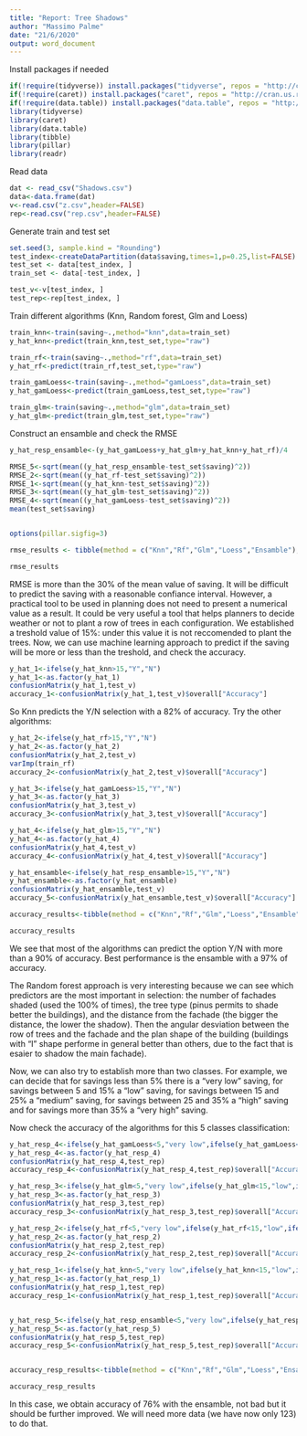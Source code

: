 ```yaml
---
title: "Report: Tree Shadows"
author: "Massimo Palme"
date: "21/6/2020"
output: word_document
---
```


Install packages if needed

```r
if(!require(tidyverse)) install.packages("tidyverse", repos = "http://cran.us.r-project.org")
if(!require(caret)) install.packages("caret", repos = "http://cran.us.r-project.org")
if(!require(data.table)) install.packages("data.table", repos = "http://cran.us.r-project.org")
library(tidyverse)
library(caret)
library(data.table)
library(tibble)
library(pillar)
library(readr)
```
Read data


```r
dat <- read_csv("Shadows.csv")
data<-data.frame(dat)
v<-read.csv("z.csv",header=FALSE)
rep<-read.csv("rep.csv",header=FALSE)
```
Generate train and test set


```r
set.seed(3, sample.kind = "Rounding")
test_index<-createDataPartition(data$saving,times=1,p=0.25,list=FALSE)
test_set <- data[test_index, ]
train_set <- data[-test_index, ]

test_v<-v[test_index, ]
test_rep<-rep[test_index, ]
```
Train different algorithms (Knn, Random forest, Glm and Loess)

```r
train_knn<-train(saving~.,method="knn",data=train_set)
y_hat_knn<-predict(train_knn,test_set,type="raw")

train_rf<-train(saving~.,method="rf",data=train_set)
y_hat_rf<-predict(train_rf,test_set,type="raw")

train_gamLoess<-train(saving~.,method="gamLoess",data=train_set)
y_hat_gamLoess<-predict(train_gamLoess,test_set,type="raw")

train_glm<-train(saving~.,method="glm",data=train_set)
y_hat_glm<-predict(train_glm,test_set,type="raw")
```
Construct an ensamble and check the RMSE

```r
y_hat_resp_ensamble<-(y_hat_gamLoess+y_hat_glm+y_hat_knn+y_hat_rf)/4

RMSE_5<-sqrt(mean((y_hat_resp_ensamble-test_set$saving)^2))
RMSE_2<-sqrt(mean((y_hat_rf-test_set$saving)^2))
RMSE_1<-sqrt(mean((y_hat_knn-test_set$saving)^2))
RMSE_3<-sqrt(mean((y_hat_glm-test_set$saving)^2))
RMSE_4<-sqrt(mean((y_hat_gamLoess-test_set$saving)^2))
mean(test_set$saving)


options(pillar.sigfig=3)

rmse_results <- tibble(method = c("Knn","Rf","Glm","Loess","Ensamble"), RMSE = c(RMSE_1,RMSE_2,RMSE_3,RMSE_4,RMSE_5))

rmse_results
```
RMSE is more than the 30% of the mean value of saving. It will be difficult to predict the saving with a reasonable confiance interval. However, a practical tool to be used in planning does not need to present a numerical value as a result. It could be very useful a tool that helps planners to decide weather or not to plant a row of trees in each configuration. We established a treshold value of 15%: under this value it is not reccomended to plant the trees. Now, we can use machine learning approach to predict if the saving will be more or less than the treshold, and check the accuracy.

```r
y_hat_1<-ifelse(y_hat_knn>15,"Y","N")
y_hat_1<-as.factor(y_hat_1)
confusionMatrix(y_hat_1,test_v)
accuracy_1<-confusionMatrix(y_hat_1,test_v)$overall["Accuracy"]
```
So Knn predicts the Y/N selection with a 82% of accuracy. Try the other algorithms:
```r
y_hat_2<-ifelse(y_hat_rf>15,"Y","N")
y_hat_2<-as.factor(y_hat_2)
confusionMatrix(y_hat_2,test_v)
varImp(train_rf)
accuracy_2<-confusionMatrix(y_hat_2,test_v)$overall["Accuracy"]

y_hat_3<-ifelse(y_hat_gamLoess>15,"Y","N")
y_hat_3<-as.factor(y_hat_3)
confusionMatrix(y_hat_3,test_v)
accuracy_3<-confusionMatrix(y_hat_3,test_v)$overall["Accuracy"]

y_hat_4<-ifelse(y_hat_glm>15,"Y","N")
y_hat_4<-as.factor(y_hat_4)
confusionMatrix(y_hat_4,test_v)
accuracy_4<-confusionMatrix(y_hat_4,test_v)$overall["Accuracy"]

y_hat_ensamble<-ifelse(y_hat_resp_ensamble>15,"Y","N")
y_hat_ensamble<-as.factor(y_hat_ensamble)
confusionMatrix(y_hat_ensamble,test_v)
accuracy_5<-confusionMatrix(y_hat_ensamble,test_v)$overall["Accuracy"]

accuracy_results<-tibble(method = c("Knn","Rf","Glm","Loess","Ensamble"), Accuracy = c(accuracy_1,accuracy_2,accuracy_3,accuracy_4,accuracy_5))

accuracy_results
```
We see that most of the algorithms can predict the option Y/N with more than a 90% of accuracy. Best performance is the ensamble with a 97% of accuracy.

The Random forest approach is very interesting because we can see which predictors are the most important in selection: the number of fachades shaded (used the 100% of times), the tree type (pinus permits to shade better the buildings), and the distance from the fachade (the bigger the distance, the lower the shadow). Then the angular desviation between the row of trees and the fachade and the plan shape of the building (buildings with "I" shape performe in general better than others, due to the fact that is esaier to shadow the main fachade).

Now, we can also try to establish more than two classes. For example, we can decide that for savings less than 5% there is a "very low" saving, for savings between 5 and 15% a "low" saving, for savings between 15 and 25% a "medium" saving, for savings between 25 and 35% a "high" saving and for savings more than 35% a "very high" saving. 

Now check the accuracy of the algorithms for this 5 classes classification:

```r

y_hat_resp_4<-ifelse(y_hat_gamLoess<5,"very low",ifelse(y_hat_gamLoess<15,"low",ifelse(y_hat_gamLoess<25,"medium",ifelse(y_hat_gamLoess<35,"high","very high"))))
y_hat_resp_4<-as.factor(y_hat_resp_4)
confusionMatrix(y_hat_resp_4,test_rep)
accuracy_resp_4<-confusionMatrix(y_hat_resp_4,test_rep)$overall["Accuracy"]

y_hat_resp_3<-ifelse(y_hat_glm<5,"very low",ifelse(y_hat_glm<15,"low",ifelse(y_hat_glm<25,"medium",ifelse(y_hat_glm<35,"high","very high"))))
y_hat_resp_3<-as.factor(y_hat_resp_3)
confusionMatrix(y_hat_resp_3,test_rep)
accuracy_resp_3<-confusionMatrix(y_hat_resp_3,test_rep)$overall["Accuracy"]

y_hat_resp_2<-ifelse(y_hat_rf<5,"very low",ifelse(y_hat_rf<15,"low",ifelse(y_hat_rf<25,"medium",ifelse(y_hat_rf<35,"high","very high"))))
y_hat_resp_2<-as.factor(y_hat_resp_2)
confusionMatrix(y_hat_resp_2,test_rep)
accuracy_resp_2<-confusionMatrix(y_hat_resp_2,test_rep)$overall["Accuracy"]

y_hat_resp_1<-ifelse(y_hat_knn<5,"very low",ifelse(y_hat_knn<15,"low",ifelse(y_hat_knn<25,"medium",ifelse(y_hat_knn<35,"high","very high"))))
y_hat_resp_1<-as.factor(y_hat_resp_1)
confusionMatrix(y_hat_resp_1,test_rep)
accuracy_resp_1<-confusionMatrix(y_hat_resp_1,test_rep)$overall["Accuracy"]


y_hat_resp_5<-ifelse(y_hat_resp_ensamble<5,"very low",ifelse(y_hat_resp_ensamble<15,"low",ifelse(y_hat_resp_ensamble<25,"medium",ifelse(y_hat_resp_ensamble<35,"high","very high"))))
y_hat_resp_5<-as.factor(y_hat_resp_5)
confusionMatrix(y_hat_resp_5,test_rep)
accuracy_resp_5<-confusionMatrix(y_hat_resp_5,test_rep)$overall["Accuracy"]


accuracy_resp_results<-tibble(method = c("Knn","Rf","Glm","Loess","Ensamble"), Accuracy_cat = c(accuracy_resp_1,accuracy_resp_2,accuracy_resp_3,accuracy_resp_4,accuracy_resp_5))

accuracy_resp_results
```
In this case, we obtain accuracy of 76% with the ensamble, not bad but it should be further improved. We will need more data (we have now only 123) to do that.
